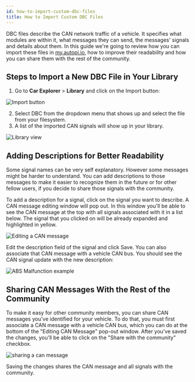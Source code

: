 ```yaml
---
id: how-to-import-custom-dbc-files
title: How to Import Custom DBC Files
---
```



DBC files describe the CAN network traffic of a vehicle. It specifies what modules are within it,
what messages they can send, the messages' signals and details about them. In this guide we're
going to review how you can import these files in [my.autopi.io](https://my.autopi.io), how to
improve their readability and how you can share them with the rest of the community.

## Steps to Import a New DBC File in Your Library

1. Go to **Car Explorer** > **Library** and click on the Import button:

![Import button](/img/guides/how_to_import_custom_dbc_files/import_button.png) 

2. Select DBC from the dropdown menu that shows up and select the file from your filesystem.
3. A list of the imported CAN signals will show up in your library.

![Library view](/img/guides/how_to_import_custom_dbc_files/library_view.png) 

## Adding Descriptions for Better Readability

Some signal names can be very self explanatory. However some messages might be harder to
understand. You can add descriptions to those messages to make it easier to recognize them in the
future or for other fellow users, if you decide to share those signals with the community.

To add a description for a signal, click on the signal you want to describe. A CAN message editing
window will pop out. In this window you'll be able to see the CAN message at the top with all
signals associated with it in a list below. The signal that you clicked on will be already expanded
and highlighted in yellow.

![Editing a CAN message](/img/guides/how_to_import_custom_dbc_files/editing_a_can_message.png)

Edit the description field of the signal and click Save. You can also associate that CAN message
with a vehicle CAN bus. You should see the CAN signal update with the new description:

![ABS Malfunction example](/img/guides/how_to_import_custom_dbc_files/abs_malfunction_example.png) 

## Sharing CAN Messages With the Rest of the Community
To make it easy for other community members, you can share CAN messages you've identified for your
vehicle. To do that, you must first associate a CAN message with a vehicle CAN bus, which you can
do at the bottom of the "Editing CAN Message" pop-out window. After you've saved the changes,
you'll be able to click on the "Share with the community" checkbox.

![sharing a can message](/img/guides/how_to_import_custom_dbc_files/sharing_a_can_message.png) 

Saving the changes shares the CAN message and all signals with the community.

<Discussion
  title="How to Import Custom DBC Files"
  url="https://community.autopi.io/t/how-to-import-custom-dbc-files/2091"
/>